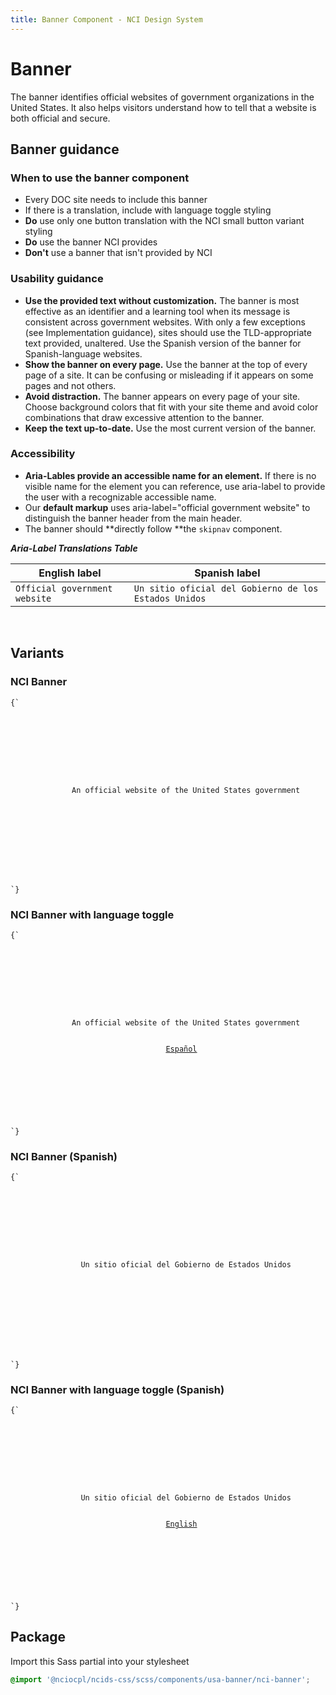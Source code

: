 ```yaml
---
title: Banner Component - NCI Design System
---
```


# Banner

The banner identifies official websites of government organizations in the United States. It also helps visitors understand how to tell that a website is both official and secure.

## Banner guidance

### When to use the banner component

- Every DOC site needs to include this banner
- If there is a translation, include with language toggle styling
- **Do** use only one button translation with the NCI small button variant styling
- **Do** use the banner NCI provides
- **Don't** use a banner that isn't provided by NCI

### Usability guidance

- **Use the provided text without customization.** The banner is most effective as an identifier and a learning tool when its message is consistent across government websites. With only a few exceptions (see Implementation guidance), sites should use the TLD-appropriate text provided, unaltered. Use the Spanish version of the banner for Spanish-language websites.
- **Show the banner on every page.** Use the banner at the top of every page of a site. It can be confusing or misleading if it appears on some pages and not others.
- **Avoid distraction.** The banner appears on every page of your site. Choose background colors that fit with your site theme and avoid color combinations that draw excessive attention to the banner.
- **Keep the text up-to-date.** Use the most current version of the banner.

### Accessibility

- **Aria-Lables provide an accessible name for an element.** If there is no visible name for the element you can reference, use aria-label to provide the user with a recognizable accessible name.
- Our **default markup** uses aria-label="official government website" to distinguish the banner header from the main header.
- The banner should **directly follow **the `skipnav` component.

**_Aria-Label Translations Table_**

| **English label**             | **Spanish label**                                     |
| ----------------------------- | ----------------------------------------------------- |
| `Official government website` | `Un sitio oficial del Gobierno de los Estados Unidos` |

<br />

## Variants

### NCI Banner

<Code className="html">{`
<section class='usa-banner usa-banner--nci-banner' aria-label='Official government website'>
  <header class='usa-banner__header'>
    <div class='usa-banner__inner'>
      <div class='usa-banner__header-text'>
        An official website of the United States government
      </div>
    </div>
  </header>
</section>
`}</Code>

### NCI Banner with language toggle

<Code className="html">{`
<section class='usa-banner usa-banner--nci-banner' aria-label='Official government website'>
  <header class='usa-banner__header'>
    <div class='usa-banner__inner'>
      <div class='usa-banner__header-text'>
        An official website of the United States government
      </div>
      <a href='/' class='usa-button usa-button--nci-small'>Español</a>
    </div>
  </header>
</section>
`}</Code>

### NCI Banner (Spanish)

<Code className="html">{`
<section class='usa-banner usa-banner--nci-banner' aria-label='Un sitio oficial del Gobierno de los Estados Unidos'>
  <header class='usa-banner__header'>
    <div class='usa-banner__inner'>
      <div class='usa-banner__header-text'>
        Un sitio oficial del Gobierno de Estados Unidos
      </div>
    </div>
  </header>
</section>
`}</Code>

### NCI Banner with language toggle (Spanish)

<Code className="html">{`
<section class='usa-banner usa-banner--nci-banner' aria-label='Un sitio oficial del Gobierno de los Estados Unidos'>
  <header class='usa-banner__header'>
    <div class='usa-banner__inner'>
      <div class='usa-banner__header-text'>
        Un sitio oficial del Gobierno de Estados Unidos
      </div>
      <a href='/' class='usa-button usa-button--nci-small'>English</a>
    </div>
  </header>
</section>
`}</Code>

## Package

Import this Sass partial into your stylesheet

```scss
@import '@nciocpl/ncids-css/scss/components/usa-banner/nci-banner';
```
